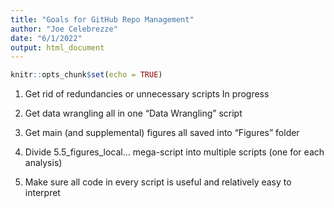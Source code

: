 ```yaml
---
title: "Goals for GitHub Repo Management"
author: "Joe Celebrezze"
date: "6/1/2022"
output: html_document
---
```


```r
knitr::opts_chunk$set(echo = TRUE)
```

1. Get rid of redundancies or unnecessary scripts
In progress

2. Get data wrangling all in one "Data Wrangling" script

3. Get main (and supplemental) figures all saved into "Figures" folder

4. Divide 5.5_figures_local... mega-script into multiple scripts (one for each analysis)

5. Make sure all code in every script is useful and relatively easy to interpret

